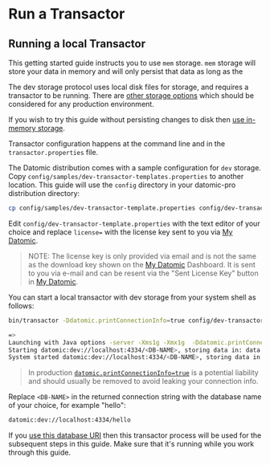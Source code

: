 Run a Transactor
================

Running a local Transactor
--------------------------

This getting started guide instructs you to use `mem` storage. `mem` storage will store your data in memory and will only persist that data as long as the

The dev storage protocol uses local disk files for storage, and requires a transactor to be running. There are [other storage options](../overview/storage.html) which should be considered for any production environment.

If you wish to try this guide without persisting changes to disk then [use in-memory storage](connect-to-a-database.html#create-db).

Transactor configuration happens at the command line and in the `transactor.properties` file.

The Datomic distribution comes with a sample configuration for `dev` storage. Copy `config/samples/dev-transactor-templates.properties` to another location. This guide will use the `config` directory in your datomic-pro distribution directory:

```sh
cp config/samples/dev-transactor-template.properties config/dev-transactor-template.properties
```



Edit `config/dev-transactor-template.properties` with the text editor of your choice and replace `license=` with the license key sent to you via [My Datomic](https://my.datomic.com/).

> NOTE: The license key is only provided via email and is not the same as the download key shown on the [My Datomic](https://my.datomic.com/) Dashboard. It is sent to you via e-mail and can be resent via the "Sent License Key" button in [My Datomic](https://my.datomic.com/).

You can start a local transactor with dev storage from your system shell as follows:

```sh
bin/transactor -Ddatomic.printConnectionInfo=true config/dev-transactor-template.properties
```



```sh
=>
Launching with Java options -server -Xms1g -Xmx1g  -Ddatomic.printConnectionInfo=true
Starting datomic:dev://localhost:4334/<DB-NAME>, storing data in: data ...
System started datomic:dev://localhost:4334/<DB-NAME>, storing data in: data  
```



> In production [`datomic.printConnectionInfo=true`](../configuration/system-properties.html#transactor-properties) is a potential liability and should usually be removed to avoid leaking your connection info.

Replace `<DB-NAME>` in the returned connection string with the database name of your choice, for example "hello":

```sh
datomic:dev://localhost:4334/hello
```



If you [use this database URI](connect-to-a-database.html) then this transactor process will be used for the subsequent steps in this guide. Make sure that it's running while you work through this guide.